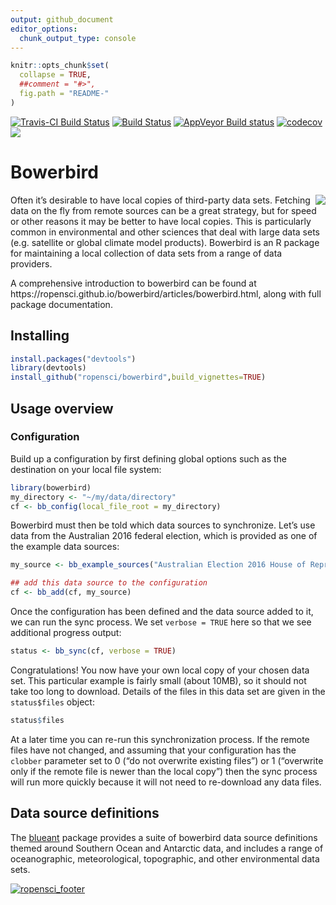 ```yaml
---
output: github_document
editor_options: 
  chunk_output_type: console
---
```


<!-- README.md is generated from README.Rmd. Please edit that file -->

```r
knitr::opts_chunk$set(
  collapse = TRUE,
  ##comment = "#>",
  fig.path = "README-"
)
```

[![Travis-CI Build Status](http://badges.herokuapp.com/travis/ropensci/bowerbird?branch=master&env=BUILD_NAME=trusty_release&label=linux)](https://travis-ci.org/ropensci/bowerbird)
[![Build Status](http://badges.herokuapp.com/travis/ropensci/bowerbird?branch=master&env=BUILD_NAME=osx_release&label=osx)](https://travis-ci.org/ropensci/bowerbird) 
[![AppVeyor Build status](https://ci.appveyor.com/api/projects/status/5idrimyx0uuv6liu?svg=true)](https://ci.appveyor.com/project/ropensci/bowerbird)
[![codecov](https://codecov.io/gh/ropensci/bowerbird/branch/master/graph/badge.svg)](https://codecov.io/gh/ropensci/bowerbird)
[![](https://badges.ropensci.org/139_status.svg)](https://github.com/ropensci/onboarding/issues/139)

# Bowerbird

<img align="right" src="https://rawgit.com/ropensci/bowerbird/master/inst/extdata/bowerbird.svg" />

Often it's desirable to have local copies of third-party data sets. Fetching data on the fly from remote sources can be a great strategy, but for speed or other reasons it may be better to have local copies. This is particularly common in environmental and other sciences that deal with large data sets (e.g. satellite or global climate model products). Bowerbird is an R package for maintaining a local collection of data sets from a range of data providers.

A comprehensive introduction to bowerbird can be found at https://ropensci.github.io/bowerbird/articles/bowerbird.html, along with full package documentation.

## Installing

```r
install.packages("devtools")
library(devtools)
install_github("ropensci/bowerbird",build_vignettes=TRUE)
```

## Usage overview

### Configuration

Build up a configuration by first defining global options such as the destination on your local file system:

```r
library(bowerbird)
my_directory <- "~/my/data/directory"
cf <- bb_config(local_file_root = my_directory)
```

Bowerbird must then be told which data sources to synchronize. Let's use data from the Australian 2016 federal election, which is provided as one of the example data sources:

```r
my_source <- bb_example_sources("Australian Election 2016 House of Representatives data")

## add this data source to the configuration
cf <- bb_add(cf, my_source)
```

Once the configuration has been defined and the data source added to it, we can run the sync process. We set `verbose = TRUE` here so that we see additional progress output:

```r
status <- bb_sync(cf, verbose = TRUE)
```

Congratulations! You now have your own local copy of your chosen data set. This particular example is fairly small (about 10MB), so it should not take too long to download. Details of the files in this data set are given in the `status$files` object:

```r
status$files
```

At a later time you can re-run this synchronization process. If the remote files have not changed, and assuming that your configuration has the `clobber` parameter set to 0 ("do not overwrite existing files") or 1 ("overwrite only if the remote file is newer than the local copy") then the sync process will run more quickly because it will not need to re-download any data files.


## Data source definitions

The [blueant](https://github.com/AustralianAntarcticDivision/blueant) package provides a suite of bowerbird data source definitions themed around Southern Ocean and Antarctic data, and includes a range of oceanographic, meteorological, topographic, and other environmental data sets.

[![ropensci_footer](https://ropensci.org/public_images/scar_footer.png)](https://ropensci.org)
